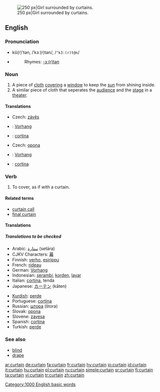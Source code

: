 [[Image:Jan Vermeer van Delft 003.jpg|thumb|right|250 px|Girl surrounded by curtains.]]
==English==

===Pronunciation===
*kû(r)'tən, /ˈkɜː(r)tən/, /<tt>"k3:(r)t@n</tt>/
*{{audio|en-us-curtain.ogg|Audio (US)}}
*:Rhymes: [[Rhymes:English:-ɜː(r)tən|-ɜː(r)tən]]

===Noun===
{{en-noun}}
# A piece of [[cloth]] [[cover]]ing a [[window]] to keep the [[sun]] from shining inside.
# A similar piece of cloth that seperates the [[audience]] and the [[stage]] in a [[theater]].

====Translations====
{{trans-top|piece of cloth covering a window}}
*Czech: [[závěs]] {{m}}
*{{de}}: [[Vorhang]] {{m}}
*{{es}}: [[cortina]] {{f}}
{{trans-mid}}
{{trans-bottom}}

{{trans-top|piece of cloth in a theater}}
*Czech: [[opona]] {{f}}
*{{de}}: [[Vorhang]] {{m}}
*{{es}}: [[cortina]] {{f}}
{{trans-mid}}
{{trans-bottom}}

===Verb===
{{en-verb}}
# To cover, as if with a curtain.  

====Related terms====
*[[curtain call]]
*[[final curtain]]

====Translations====
=====Translations to be checked=====
{{checktrans}}
{{top}}
*Arabic: [[ستارة]] (setāra) {{f}}
*CJKV Characters: [[幕]]
*Finnish: [[verho]], [[esirippu]]
*French: [[rideau]] {{m}}
*German: [[Vorhang]] {{m}}
*Indonesian: [[serambi]], [[korden]], [[layar]]
*Italian: [[cortina]], tenda {{f}}
*Japanese: [[カーテン]] (kāten)
{{mid}}
*[[Kurdish]]: [[perde]] {{f}}
*Portuguese: [[cortina]] {{f}}
*Russian: [[шторa]] (štora) {{f}}
*Slovak: [[opona]] {{f}}
*Slovene: [[zavesa]] {{f}}
*Spanish: [[cortina]] {{f}}
*Turkish: [[perde]]
{{bottom}}

===See also===
*[[blind]]
*[[drape]]

[[Category:1000 English basic words]]

[[ar:curtain]]
[[de:curtain]]
[[fa:curtain]]
[[fr:curtain]]
[[hy:curtain]]
[[io:curtain]]
[[id:curtain]]
[[it:curtain]]
[[hu:curtain]]
[[pl:curtain]]
[[ru:curtain]]
[[simple:curtain]]
[[sr:curtain]]
[[fi:curtain]]
[[ta:curtain]]
[[vi:curtain]]
[[tr:curtain]]
[[zh:curtain]]